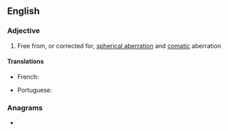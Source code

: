 ==English==

===Adjective===
{{en-adj}}

# {{lb|en|optics|of an optical system}} Free from, or corrected for, [[spherical aberration]] and [[comatic]] aberration

====Translations====
{{trans-top|free from, or corrected for, spherical aberration and coma aberration}}
* French: {{t+|fr|aplanétique}}
{{trans-mid}}
* Portuguese: {{t|pt|aplanático}}
{{trans-bottom}}

===Anagrams===
* {{anagrams|en|a=aaacilnpt|antapical}}
